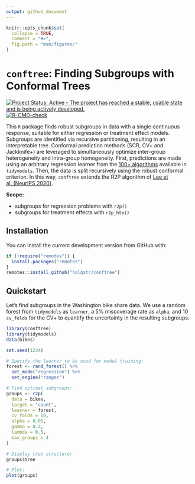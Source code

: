 ```yaml
---
output: github_document
---
```


<!-- README.md is generated from README.Rmd. Please edit that file -->

```r
knitr::opts_chunk$set(
  collapse = TRUE,
  comment = "#>",
  fig.path = "man/figures/"
)
```

# **`conftree`**: Finding Subgroups with Conformal Trees

<!-- badges: start -->
[![Project Status: Active - The project has reached a stable, usable state and is being actively developed.](https://www.repostatus.org/badges/latest/active.svg)](https://www.repostatus.org/#active)
[![R-CMD-check](https://github.com/holgstr/conftree/actions/workflows/R-CMD-check.yaml/badge.svg)](https://github.com/holgstr/conftree/actions/workflows/R-CMD-check.yaml)
<!-- badges: end -->

This `R` package finds robust subgroups in data with a single continuous response, suitable for either regression or treatment effect models. Subgroups are identified via recursive partitioning, resulting in an interpretable tree. Conformal prediction methods (SCR, CV+ and Jackknife+) are leveraged to simultaneously optimize inter-group heterogeneity and intra-group homogeneity. First, predictions are made using an arbitrary regression learner from the [100+ algorithms][1] available in `tidymodels`. Then, the data is split recursively using the robust conformal criterion. In this way, `conftree` extends the R2P algorithm of [Lee et al. (NeurIPS 2020)][2].

**Scope:**

- subgroups for regression problems with `r2p()`
- subgroups for treatment effects with `r2p_hte()`

## Installation

You can install the current development version from GitHub with:

```r
if (!require("remotes")) {
  install.packages("remotes")
}
remotes::install_github("holgstr/conftree")
```

## Quickstart

Let's find subgroups in the Washington bike share data. We use a random forest from `tidymodels` as `learner`, a 5% miscoverage rate as `alpha`, and 10 `cv_folds` for the CV+ to quantify the uncertainty in the resulting subgroups:

```r
library(conftree)
library(tidymodels)
data(bikes)

set.seed(1234)

# Specify the learner to be used for model training:
forest <- rand_forest() %>%
  set_mode("regression") %>%
  set_engine("ranger")

# Find optimal subgroups:
groups <- r2p(
  data = bikes,
  target = "count",
  learner = forest,
  cv_folds = 10,
  alpha = 0.05,
  gamma = 0.2,
  lambda = 0.5,
  max_groups = 4
)

# Display tree structure:
groups$tree

# Plot:
plot(groups)
```

[1]: https://www.tidymodels.org/find/parsnip/

[2]: https://proceedings.neurips.cc/paper/2020/hash/1819020b02e926785cf3be594d957696-Abstract.html
